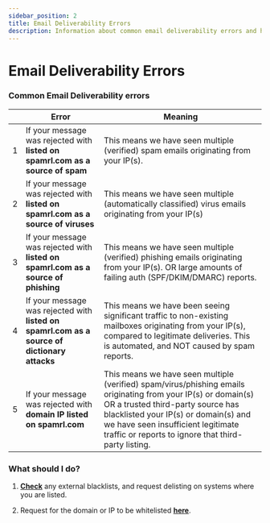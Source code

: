 ```yaml
---
sidebar_position: 2
title: Email Deliverability Errors
description: Information about common email deliverability errors and how to resolve them.
---
```


# Email Deliverability Errors

### **Common Email Deliverability errors**

| | **Error** | **Meaning** |
|:---:|---|---|
| 1 | If your message was rejected with **listed on spamrl.com as a source of spam** | This means we have seen multiple (verified) spam emails originating from your IP(s). |
| 2 | If your message was rejected with **listed on spamrl.com as a source of viruses** | This means we have seen multiple (automatically classified) virus emails originating from your IP(s) |
| 3 | If your message was rejected with **listed on spamrl.com as a source of phishing** | This means we have seen multiple (verified) phishing emails originating from your IP(s). OR large amounts of failing auth (SPF/DKIM/DMARC) reports. |
| 4 | If your message was rejected with **listed on spamrl.com as a source of dictionary attacks** | This means we have been seeing significant traffic to non-existing mailboxes originating from your IP(s), compared to legitimate deliveries. This is automated, and NOT caused by spam reports. |
| 5 | If your message was rejected with **domain IP listed on spamrl.com** | This means we have seen multiple (verified) spam/virus/phishing emails originating from your IP(s) or domain(s) OR a trusted third-party source has blacklisted your IP(s) or domain(s) and we have seen insufficient legitimate traffic or reports to ignore that third-party listing. |

### **What should I do?**

1. **[Check](http://mxtoolbox.com/blacklists.aspx)** any external blacklists, and request delisting on systems where you are listed.

2. Request for the domain or IP to be whitelisted **[here](https://spamrl.com/delist/)**.
